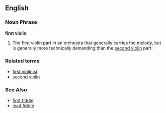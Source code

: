 ==English==

===Noun Phrase===
'''first violin'''

#The first violin part in an orchestra that generally carries the melody, but is generally more technically demanding than the [[second violin]] part.

===Related terms===
*[[first violinist]]
*[[second violin]]

===See Also===
*[[first fiddle]]
*[[lead fiddle]]